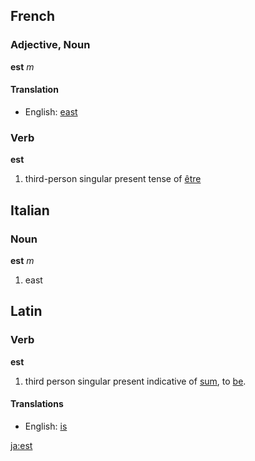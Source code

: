 ==French==
===Adjective, Noun===
'''est''' ''m''
====Translation====
*English: [[east]]

===Verb===
'''est'''

#third-person singular present tense of [[être]]

==Italian==
===Noun===
'''est''' ''m''

#east

==Latin==
===Verb===
'''est'''

#third person singular present indicative of [[sum]], to [[be]].

====Translations====
*English: [[is]]

[[ja:est]]